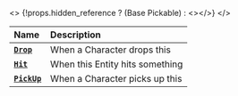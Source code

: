 
<>
	{!props.hidden_reference ? (<ReferenceLink href="/docs/scripting-reference/classes/base-classes/pickable">Base Pickable</ReferenceLink>) : <></>}
</>


| **Name** | **Description** |
| :--- | :--- |
| [**`Drop`**](/docs/scripting-reference/classes/base-classes/pickable#drop) | When a Character drops this |
| [**`Hit`**](/docs/scripting-reference/classes/base-classes/pickable#hit) | When this Entity hits something |
| [**`PickUp`**](/docs/scripting-reference/classes/base-classes/pickable#pickup) | When a Character picks up this |